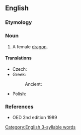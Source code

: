 ==English==

===Etymology===
{{suffix|en|dragon|ess}}

===Noun===
{{en-noun}}

# {{lb|en|rare|mostly|figurative}} A female [[dragon]].

====Translations====
{{trans-top|a female dragon}}
* Czech: {{t+|cs|dračice|f}}
* Greek:
*: Ancient: {{t|grc|δράκαινα|f}}
{{trans-mid}}
* Polish: {{t+|pl|smoczyca|f}}
{{trans-bottom}}

===References===
* OED 2nd edition 1989

[[Category:English 3-syllable words]]